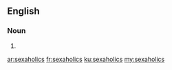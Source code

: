 ==English==

===Noun===
{{head|en}}

# {{plural of|sexaholic}}

[[ar:sexaholics]]
[[fr:sexaholics]]
[[ku:sexaholics]]
[[my:sexaholics]]